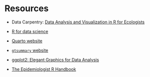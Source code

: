 # Resources

-   Data Carpentry: [Data Analysis and Visualization in R for Ecologists](https://datacarpentry.org/R-ecology-lesson/index.html)

-   [R for data science](https://r4ds.had.co.nz/)

-   [Quarto website](https://quarto.org/)

-   [`gtsummary` website](https://www.danieldsjoberg.com/gtsummary/index.html)

-   [ggplot2: Elegant Graphics for Data Analysis](ggplot2:%20Elegant%20Graphics%20for%20Data%20Analysis)

-   [The Epidemiologist R Handbook](https://appliedepi.org/epirhandbook/)
